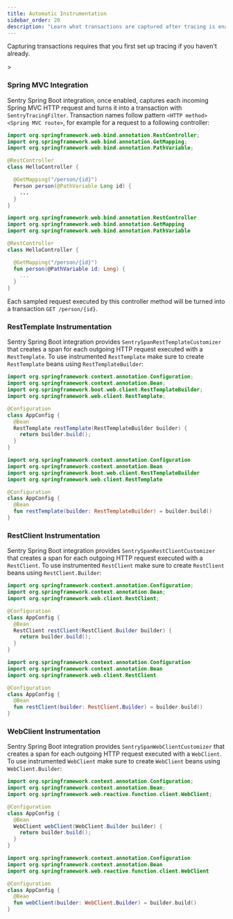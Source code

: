 ```yaml
---
title: Automatic Instrumentation
sidebar_order: 20
description: "Learn what transactions are captured after tracing is enabled."
---
```


<Alert>

Capturing transactions requires that you first <PlatformLink to="/tracing/">set up tracing</PlatformLink> if you haven't already.

</Alert>>

### Spring MVC Integration

Sentry Spring Boot integration, once enabled, captures each incoming Spring MVC HTTP request and turns it into a transaction with `SentryTracingFilter`. Transaction names follow pattern `<HTTP method> <Spring MVC route>`, for example for a request to a following controller:

```java {tabTitle:Java}
import org.springframework.web.bind.annotation.RestController;
import org.springframework.web.bind.annotation.GetMapping;
import org.springframework.web.bind.annotation.PathVariable;

@RestController
class HelloController {

  @GetMapping("/person/{id}")
  Person person(@PathVariable Long id) {
    ...
  }
}
```

```kotlin {tabTitle:Kotlin}
import org.springframework.web.bind.annotation.RestController
import org.springframework.web.bind.annotation.GetMapping
import org.springframework.web.bind.annotation.PathVariable

@RestController
class HelloController {

  @GetMapping("/person/{id}")
  fun person(@PathVariable id: Long) {
    ...
  }
}
```

Each sampled request executed by this controller method will be turned into a transaction `GET /person/{id}`.

### RestTemplate Instrumentation

Sentry Spring Boot integration provides `SentrySpanRestTemplateCustomizer` that creates a span for each outgoing HTTP request executed with a `RestTemplate`. To use instrumented `RestTemplate` make sure to create `RestTemplate` beans using `RestTemplateBuilder`:

```java {tabTitle:Java}
import org.springframework.context.annotation.Configuration;
import org.springframework.context.annotation.Bean;
import org.springframework.boot.web.client.RestTemplateBuilder;
import org.springframework.web.client.RestTemplate;

@Configuration
class AppConfig {
  @Bean
  RestTemplate restTemplate(RestTemplateBuilder builder) {
    return builder.build();
  }
}
```

```kotlin {tabTitle:Kotlin}
import org.springframework.context.annotation.Configuration
import org.springframework.context.annotation.Bean
import org.springframework.boot.web.client.RestTemplateBuilder
import org.springframework.web.client.RestTemplate

@Configuration
class AppConfig {
  @Bean
  fun restTemplate(builder: RestTemplateBuilder) = builder.build()
}
```

### RestClient Instrumentation

Sentry Spring Boot integration provides `SentrySpanRestClientCustomizer` that creates a span for each outgoing HTTP request executed with a `RestClient`. To use instrumented `RestClient` make sure to create `RestClient` beans using `RestClient.Builder`:

```java {tabTitle:Java}
import org.springframework.context.annotation.Configuration;
import org.springframework.context.annotation.Bean;
import org.springframework.web.client.RestClient;

@Configuration
class AppConfig {
  @Bean
  RestClient restClient(RestClient.Builder builder) {
    return builder.build();
  }
}
```

```kotlin {tabTitle:Kotlin}
import org.springframework.context.annotation.Configuration
import org.springframework.context.annotation.Bean
import org.springframework.web.client.RestClient

@Configuration
class AppConfig {
  @Bean
  fun restClient(builder: RestClient.Builder) = builder.build()
}
```

### WebClient Instrumentation

Sentry Spring Boot integration provides `SentrySpanWebClientCustomizer` that creates a span for each outgoing HTTP request executed with a `WebClient`. To use instrumented `WebClient` make sure to create `WebClient` beans using `WebClient.Builder`:

```java {tabTitle:Java}
import org.springframework.context.annotation.Configuration;
import org.springframework.context.annotation.Bean;
import org.springframework.web.reactive.function.client.WebClient;

@Configuration
class AppConfig {
  @Bean
  WebClient webClient(WebClient.Builder builder) {
    return builder.build();
  }
}
```

```kotlin {tabTitle:Kotlin}
import org.springframework.context.annotation.Configuration
import org.springframework.context.annotation.Bean
import org.springframework.web.reactive.function.client.WebClient

@Configuration
class AppConfig {
  @Bean
  fun webClient(builder: WebClient.Builder) = builder.build()
}
```
